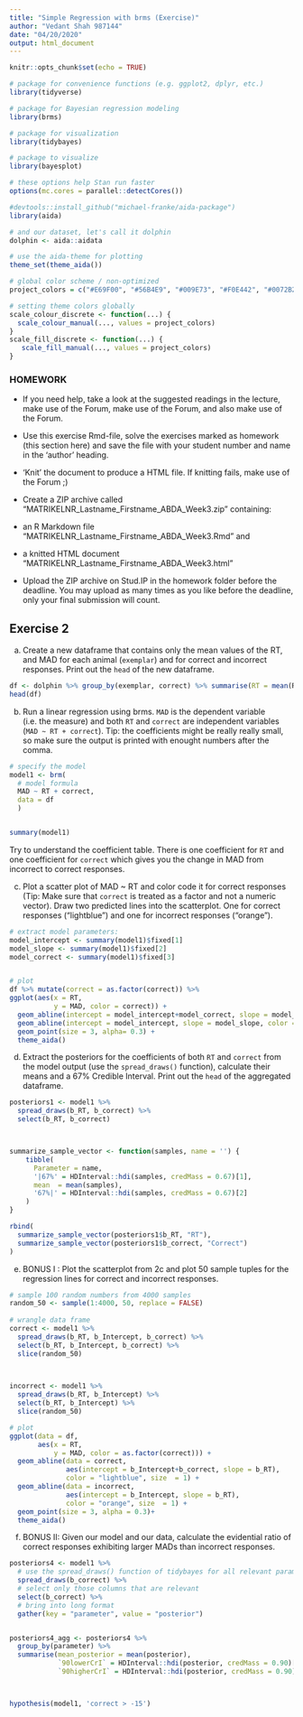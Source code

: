 ---
title: "Simple Regression with brms (Exercise)"
author: "Vedant Shah 987144"
date: "04/20/2020"
output: html_document
---

```{r setup, include=FALSE}

knitr::opts_chunk$set(echo = TRUE)

```

```{r libraries, warning=FALSE}

# package for convenience functions (e.g. ggplot2, dplyr, etc.)
library(tidyverse)

# package for Bayesian regression modeling
library(brms)

# package for visualization
library(tidybayes)

# package to visualize 
library(bayesplot)

# these options help Stan run faster
options(mc.cores = parallel::detectCores())

#devtools::install_github("michael-franke/aida-package")
library(aida)

# and our dataset, let's call it dolphin
dolphin <- aida::aidata

# use the aida-theme for plotting
theme_set(theme_aida())

# global color scheme / non-optimized
project_colors = c("#E69F00", "#56B4E9", "#009E73", "#F0E442", "#0072B2", "#D55E00", "#CC79A7", "#000000")

# setting theme colors globally
scale_colour_discrete <- function(...) {
  scale_colour_manual(..., values = project_colors)
}
scale_fill_discrete <- function(...) {
   scale_fill_manual(..., values = project_colors)
} 


```



 

### HOMEWORK ###

- If you need help, take a look at the suggested readings in the lecture, make use of the Forum, make use of the Forum, and also make use of the Forum.

- Use this exercise Rmd-file, solve the exercises marked as homework (this section here) and save the file with your student number and name in the ‘author’ heading.

- ‘Knit’ the document to produce a HTML file. If knitting fails, make use of the Forum ;)

- Create a ZIP archive called “MATRIKELNR_Lastname_Firstname_ABDA_Week3.zip” containing: 
- an R Markdown file “MATRIKELNR_Lastname_Firstname_ABDA_Week3.Rmd” and
- a knitted HTML document “MATRIKELNR_Lastname_Firstname_ABDA_Week3.html”
	
- Upload the ZIP archive on Stud.IP in the homework folder before the deadline. You may upload as many times as you like before the deadline, only your final submission will count.


## Exercise 2

a) Create a new dataframe that contains only the mean values of the RT, and MAD for each animal (`exemplar`) and for correct and incorrect responses. Print out the `head` of the new dataframe.

```{r exercise2a}


df <- dolphin %>% group_by(exemplar, correct) %>% summarise(RT = mean(RT), MAD = mean(MAD)) 
head(df)
```

(b) Run a linear regression using brms. `MAD` is the dependent variable (i.e. the measure) and both `RT` and `correct` are independent variables (`MAD ~ RT + correct`). Tip: the coefficients might be really really small, so make sure the output is printed with enought numbers after the comma.

```{r exercise2b, cache = TRUE, warning = FALSE, message = FALSE}
# specify the model 
model1 <- brm(
  # model formula
  MAD ~ RT + correct,
  data = df
  )


summary(model1)

```

Try to understand the coefficient table. There is one coefficient for `RT` and one coefficient for `correct` which gives you the change in MAD from incorrect to correct responses.

(c) Plot a scatter plot of MAD ~ RT and color code it for correct responses (Tip: Make sure that `correct` is treated as a factor and not a numeric vector). Draw two predicted lines into the scatterplot. One for correct responses ("lightblue") and one for incorrect responses ("orange").

```{r exercise2c, fig.width = 5, fig.align = "center"}


# extract model parameters:
model_intercept <- summary(model1)$fixed[1]
model_slope <- summary(model1)$fixed[2]
model_correct <- summary(model1)$fixed[3]


# plot
df %>% mutate(correct = as.factor(correct)) %>%
ggplot(aes(x = RT, 
           y = MAD, color = correct)) + 
  geom_abline(intercept = model_intercept+model_correct, slope = model_slope, color = "blue", size  = 1) +
  geom_abline(intercept = model_intercept, slope = model_slope, color = "orange", size  = 1) +
  geom_point(size = 3, alpha= 0.3) +
  theme_aida()

```

(d) Extract the posteriors for the coefficients of both `RT` and `correct` from the model output (use the `spread_draws()` function), calculate their means and a 67% Credible Interval. Print out the `head` of the aggregated dataframe.

```{r exercise2d}


posteriors1 <- model1 %>%
  spread_draws(b_RT, b_correct) %>%
  select(b_RT, b_correct)



summarize_sample_vector <- function(samples, name = '') {
    tibble(
      Parameter = name,
      '|67%' = HDInterval::hdi(samples, credMass = 0.67)[1],
      mean  = mean(samples),
      '67%|' = HDInterval::hdi(samples, credMass = 0.67)[2]
    )
}

rbind(
  summarize_sample_vector(posteriors1$b_RT, "RT"),
  summarize_sample_vector(posteriors1$b_correct, "Correct")
)
```

(e) BONUS I : Plot the scatterplot from 2c and plot 50 sample tuples for the regression lines for correct and incorrect responses.

```{r exercise2e}
# sample 100 random numbers from 4000 samples
random_50 <- sample(1:4000, 50, replace = FALSE)
  
# wrangle data frame
correct <- model1 %>%
  spread_draws(b_RT, b_Intercept, b_correct) %>%
  select(b_RT, b_Intercept, b_correct) %>%
  slice(random_50)


  
incorrect <- model1 %>%
  spread_draws(b_RT, b_Intercept) %>%
  select(b_RT, b_Intercept) %>%
  slice(random_50)

# plot
ggplot(data = df, 
       aes(x = RT, 
           y = MAD, color = as.factor(correct))) + 
  geom_abline(data = correct,
              aes(intercept = b_Intercept+b_correct, slope = b_RT), 
              color = "lightblue", size  = 1) +
  geom_abline(data = incorrect,
              aes(intercept = b_Intercept, slope = b_RT), 
              color = "orange", size  = 1) +
  geom_point(size = 3, alpha = 0.3)+
  theme_aida()

```

(f) BONUS II: Given our model and our data, calculate the evidential ratio of correct responses exhibiting larger MADs than incorrect responses.

```{r exercise2f}
posteriors4 <- model1 %>%
  # use the spread_draws() function of tidybayes for all relevant parameters
  spread_draws(b_correct) %>%
  # select only those columns that are relevant
  select(b_correct) %>% 
  # bring into long format
  gather(key = "parameter", value = "posterior")


posteriors4_agg <- posteriors4 %>% 
  group_by(parameter) %>% 
  summarise(mean_posterior = mean(posterior),
            `90lowerCrI` = HDInterval::hdi(posterior, credMass = 0.90)[1],
            `90higherCrI` = HDInterval::hdi(posterior, credMass = 0.90)[2])



hypothesis(model1, 'correct > -15')

```



